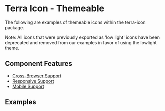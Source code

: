 

<Badge />

# Terra Icon - Themeable

The following are examples of themeable icons within the terra-icon package.

Note: All icons that were previously exported as 'low light' icons have been deprecated and removed from our examples in favor of using the lowlight theme.

## Component Features
* [Cross-Browser Support](https://engineering.cerner.com/terra-ui/about/terra-ui/component-standards#cross-browser-support)
* [Responsive Support](https://engineering.cerner.com/terra-ui/about/terra-ui/component-standards#responsive-support)
* [Mobile Support](https://engineering.cerner.com/terra-ui/about/terra-ui/component-standards#mobile-support)

## Examples
<IconThemeable />
